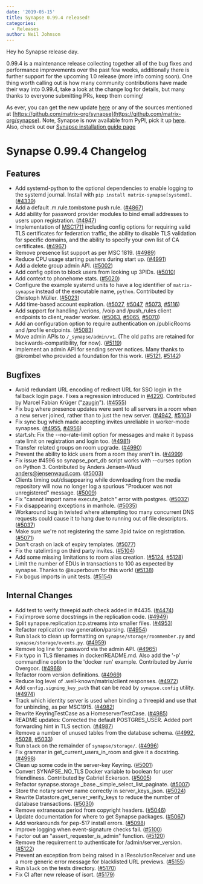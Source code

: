 ```yaml
---
date: '2019-05-15'
title: Synapse 0.99.4 released!
categories:
  - Releases
author: Neil Johnson
---
```


Hey ho Synapse release day.

0.99.4 is a maintenance release collecting together all of the bug fixes and performance improvements over the past few weeks, additionally there is further support for the upcoming 1.0 release (more info coming soon). One thing worth calling out is how many community contributions have made their way into 0.99.4, take a look at the change log for details, but many thanks to everyone submitting PRs, keep them coming!

As ever, you can get the new update [here](https://github.com/matrix-org/synapse/releases/tag/v0.99.4) or any of the sources mentioned at [https://github.com/matrix-org/synapse](https://github.com/matrix-org/synapse). Note, Synapse is now available from PyPI, pick it up [here](https://pypi.org/project/matrix-synapse/). Also, check out our [Synapse installation guide page](https://matrix.org/docs/guides/installing-synapse)


Synapse 0.99.4 Changelog
========================

Features
--------

- Add systemd-python to the optional dependencies to enable logging to the systemd journal. Install with `pip install matrix-synapse[systemd]`. ([\#4339](https://github.com/matrix-org/synapse/issues/4339))
- Add a default .m.rule.tombstone push rule. ([\#4867](https://github.com/matrix-org/synapse/issues/4867))
- Add ability for password provider modules to bind email addresses to users upon registration. ([\#4947](https://github.com/matrix-org/synapse/issues/4947))
- Implementation of [MSC1711](https://github.com/matrix-org/matrix-doc/pull/1711) including config options for requiring valid TLS certificates for federation traffic, the ability to disable TLS validation for specific domains, and the ability to specify your own list of CA certificates. ([\#4967](https://github.com/matrix-org/synapse/issues/4967))
- Remove presence list support as per MSC 1819. ([\#4989](https://github.com/matrix-org/synapse/issues/4989))
- Reduce CPU usage starting pushers during start up. ([\#4991](https://github.com/matrix-org/synapse/issues/4991))
- Add a delete group admin API. ([\#5002](https://github.com/matrix-org/synapse/issues/5002))
- Add config option to block users from looking up 3PIDs. ([\#5010](https://github.com/matrix-org/synapse/issues/5010))
- Add context to phonehome stats. ([\#5020](https://github.com/matrix-org/synapse/issues/5020))
- Configure the example systemd units to have a log identifier of `matrix-synapse`
  instead of the executable name, `python`.
  Contributed by Christoph Müller. ([\#5023](https://github.com/matrix-org/synapse/issues/5023))
- Add time-based account expiration. ([\#5027](https://github.com/matrix-org/synapse/issues/5027), [\#5047](https://github.com/matrix-org/synapse/issues/5047), [\#5073](https://github.com/matrix-org/synapse/issues/5073), [\#5116](https://github.com/matrix-org/synapse/issues/5116))
- Add support for handling /verions, /voip and /push_rules client endpoints to client_reader worker. ([\#5063](https://github.com/matrix-org/synapse/issues/5063), [\#5065](https://github.com/matrix-org/synapse/issues/5065), [\#5070](https://github.com/matrix-org/synapse/issues/5070))
- Add an configuration option to require authentication on /publicRooms and /profile endpoints. ([\#5083](https://github.com/matrix-org/synapse/issues/5083))
- Move admin APIs to `/_synapse/admin/v1`. (The old paths are retained for backwards-compatibility, for now). ([\#5119](https://github.com/matrix-org/synapse/issues/5119))
- Implement an admin API for sending server notices. Many thanks to @krombel who provided a foundation for this work. ([\#5121](https://github.com/matrix-org/synapse/issues/5121), [\#5142](https://github.com/matrix-org/synapse/issues/5142))


Bugfixes
--------

- Avoid redundant URL encoding of redirect URL for SSO login in the fallback login page. Fixes a regression introduced in [#4220](https://github.com/matrix-org/synapse/pull/4220). Contributed by Marcel Fabian Krüger ("[zaugin](https://github.com/zauguin)"). ([\#4555](https://github.com/matrix-org/synapse/issues/4555))
- Fix bug where presence updates were sent to all servers in a room when a new server joined, rather than to just the new server. ([\#4942](https://github.com/matrix-org/synapse/issues/4942), [\#5103](https://github.com/matrix-org/synapse/issues/5103))
- Fix sync bug which made accepting invites unreliable in worker-mode synapses. ([\#4955](https://github.com/matrix-org/synapse/issues/4955), [\#4956](https://github.com/matrix-org/synapse/issues/4956))
- start.sh: Fix the --no-rate-limit option for messages and make it bypass rate limit on registration and login too. ([\#4981](https://github.com/matrix-org/synapse/issues/4981))
- Transfer related groups on room upgrade. ([\#4990](https://github.com/matrix-org/synapse/issues/4990))
- Prevent the ability to kick users from a room they aren't in. ([\#4999](https://github.com/matrix-org/synapse/issues/4999))
- Fix issue #4596 so synapse_port_db script works with --curses option on Python 3. Contributed by Anders Jensen-Waud <anders@jensenwaud.com>. ([\#5003](https://github.com/matrix-org/synapse/issues/5003))
- Clients timing out/disappearing while downloading from the media repository will now no longer log a spurious "Producer was not unregistered" message. ([\#5009](https://github.com/matrix-org/synapse/issues/5009))
- Fix "cannot import name execute_batch" error with postgres. ([\#5032](https://github.com/matrix-org/synapse/issues/5032))
- Fix disappearing exceptions in manhole. ([\#5035](https://github.com/matrix-org/synapse/issues/5035))
- Workaround bug in twisted where attempting too many concurrent DNS requests could cause it to hang due to running out of file descriptors. ([\#5037](https://github.com/matrix-org/synapse/issues/5037))
- Make sure we're not registering the same 3pid twice on registration. ([\#5071](https://github.com/matrix-org/synapse/issues/5071))
- Don't crash on lack of expiry templates. ([\#5077](https://github.com/matrix-org/synapse/issues/5077))
- Fix the ratelimting on third party invites. ([\#5104](https://github.com/matrix-org/synapse/issues/5104))
- Add some missing limitations to room alias creation. ([\#5124](https://github.com/matrix-org/synapse/issues/5124), [\#5128](https://github.com/matrix-org/synapse/issues/5128))
- Limit the number of EDUs in transactions to 100 as expected by synapse. Thanks to @superboum for this work! ([\#5138](https://github.com/matrix-org/synapse/issues/5138))
- Fix bogus imports in unit tests. ([\#5154](https://github.com/matrix-org/synapse/issues/5154))


Internal Changes
----------------

- Add test to verify threepid auth check added in #4435. ([\#4474](https://github.com/matrix-org/synapse/issues/4474))
- Fix/improve some docstrings in the replication code. ([\#4949](https://github.com/matrix-org/synapse/issues/4949))
- Split synapse.replication.tcp.streams into smaller files. ([\#4953](https://github.com/matrix-org/synapse/issues/4953))
- Refactor replication row generation/parsing. ([\#4954](https://github.com/matrix-org/synapse/issues/4954))
- Run `black` to clean up formatting on `synapse/storage/roommember.py` and `synapse/storage/events.py`. ([\#4959](https://github.com/matrix-org/synapse/issues/4959))
- Remove log line for password via the admin API. ([\#4965](https://github.com/matrix-org/synapse/issues/4965))
- Fix typo in TLS filenames in docker/README.md. Also add the '-p' commandline option to the 'docker run' example. Contributed by Jurrie Overgoor. ([\#4968](https://github.com/matrix-org/synapse/issues/4968))
- Refactor room version definitions. ([\#4969](https://github.com/matrix-org/synapse/issues/4969))
- Reduce log level of .well-known/matrix/client responses. ([\#4972](https://github.com/matrix-org/synapse/issues/4972))
- Add `config.signing_key_path` that can be read by `synapse.config` utility. ([\#4974](https://github.com/matrix-org/synapse/issues/4974))
- Track which identity server is used when binding a threepid and use that for unbinding, as per MSC1915. ([\#4982](https://github.com/matrix-org/synapse/issues/4982))
- Rewrite KeyringTestCase as a HomeserverTestCase. ([\#4985](https://github.com/matrix-org/synapse/issues/4985))
- README updates: Corrected the default POSTGRES_USER. Added port forwarding hint in TLS section. ([\#4987](https://github.com/matrix-org/synapse/issues/4987))
- Remove a number of unused tables from the database schema. ([\#4992](https://github.com/matrix-org/synapse/issues/4992), [\#5028](https://github.com/matrix-org/synapse/issues/5028), [\#5033](https://github.com/matrix-org/synapse/issues/5033))
- Run `black` on the remainder of `synapse/storage/`. ([\#4996](https://github.com/matrix-org/synapse/issues/4996))
- Fix grammar in get_current_users_in_room and give it a docstring. ([\#4998](https://github.com/matrix-org/synapse/issues/4998))
- Clean up some code in the server-key Keyring. ([\#5001](https://github.com/matrix-org/synapse/issues/5001))
- Convert SYNAPSE_NO_TLS Docker variable to boolean for user friendliness. Contributed by Gabriel Eckerson. ([\#5005](https://github.com/matrix-org/synapse/issues/5005))
- Refactor synapse.storage._base._simple_select_list_paginate. ([\#5007](https://github.com/matrix-org/synapse/issues/5007))
- Store the notary server name correctly in server_keys_json. ([\#5024](https://github.com/matrix-org/synapse/issues/5024))
- Rewrite Datastore.get_server_verify_keys to reduce the number of database transactions. ([\#5030](https://github.com/matrix-org/synapse/issues/5030))
- Remove extraneous period from copyright headers. ([\#5046](https://github.com/matrix-org/synapse/issues/5046))
- Update documentation for where to get Synapse packages. ([\#5067](https://github.com/matrix-org/synapse/issues/5067))
- Add workarounds for pep-517 install errors. ([\#5098](https://github.com/matrix-org/synapse/issues/5098))
- Improve logging when event-signature checks fail. ([\#5100](https://github.com/matrix-org/synapse/issues/5100))
- Factor out an "assert_requester_is_admin" function. ([\#5120](https://github.com/matrix-org/synapse/issues/5120))
- Remove the requirement to authenticate for /admin/server_version. ([\#5122](https://github.com/matrix-org/synapse/issues/5122))
- Prevent an exception from being raised in a IResolutionReceiver and use a more generic error message for blacklisted URL previews. ([\#5155](https://github.com/matrix-org/synapse/issues/5155))
- Run `black` on the tests directory. ([\#5170](https://github.com/matrix-org/synapse/issues/5170))
- Fix CI after new release of isort. ([\#5179](https://github.com/matrix-org/synapse/issues/5179))

